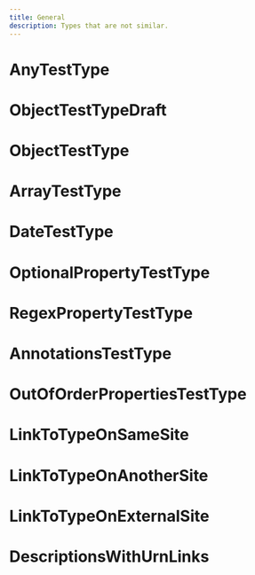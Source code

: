 ```yaml
---
title: General
description: Types that are not similar.
---
```


# AnyTestType

<ApiType apiKey="test" type="AnyTestType" />

# ObjectTestTypeDraft

<ApiType apiKey="test" type="ObjectTestTypeDraft" />

# ObjectTestType

<ApiType apiKey="test" type="ObjectTestType" />

# ArrayTestType

<ApiType apiKey="test" type="ArrayTestType" />

# DateTestType

<ApiType apiKey="test" type="DateTestType" />

# OptionalPropertyTestType

<ApiType apiKey="test" type="OptionalPropertyTestType" />

# RegexPropertyTestType

<ApiType apiKey="test" type="RegexPropertiesType" />

# AnnotationsTestType

<ApiType apiKey="test" type="AnnotationsTestType" />

# OutOfOrderPropertiesTestType

<ApiType apiKey="test" type="OutOfOrderPropertiesTestType" />

# LinkToTypeOnSameSite

<ApiType apiKey="test" type="LinkToTypeOnSameSite" />

# LinkToTypeOnAnotherSite

<ApiType apiKey="test" type="LinkToTypeOnAnotherSite" />

# LinkToTypeOnExternalSite

<ApiType apiKey="test" type="LinkToTypeOnExternalSite" />

# DescriptionsWithUrnLinks

<ApiType apiKey="test" type="DescriptionsWithUrnLinks" />
